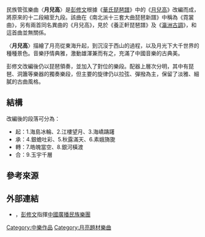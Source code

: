 {{otheruses|月兒高}}
{{Unreferenced|time=2022-05-27T04:03:38+00:00}}
民族管弦樂曲〈'''月兒高'''〉是[[彭修文|彭修文]]根據《[[琵琶譜|華氏琵琶譜]]》中的《[[月兒高_(琵琶曲)|月兒高]]》改編而成，將原來的十二段縮至九段。該曲在《南北派十三套大曲琵琶新譜》中稱為《霓裳曲》，另有兩首同名異曲的《月兒高》，見於《養正軒琵琶譜》及《[[瀛洲古調|瀛洲古調]]》，和這首曲並無關係。

〈'''月兒高'''〉描繪了月亮從東海升起，到沉沒于西山的過程，以及月光下大千世界的種種景色。音樂抒情典雅，激動雄渾兼而有之，充滿了中國音樂的古典美。

彭修文改編後仍以琵琶領奏，並加入了對位的樂段。配器上層次分明，其中有琵琶、洞簫等樂器的獨奏樂段，但主要的旋律仍以拉弦、彈撥為主，保留了淡雅、細膩的古曲風格。

==結構==

改編後的段落可分為：	
* 起：1.海島冰輪、2.江樓望月、3.海嶠躊躇
* 承：4.銀蟾吐彩、5.秋露滿天、6.素娥旖旎
* 轉：7.皓魄當空、8.銀河橫渡	
* 合：9.玉宇千層

== 參考來源 ==
{{reflist}}

== 外部連結 ==
* {{YouTube|fgDXCSBD4zc|〈月兒高〉}}，[[彭修文|彭修文]]指揮[[中國廣播民族樂團|中國廣播民族樂團]]

[[Category:中樂作品|Category:中樂作品]]
[[Category:月亮題材樂曲|Category:月亮題材樂曲]]